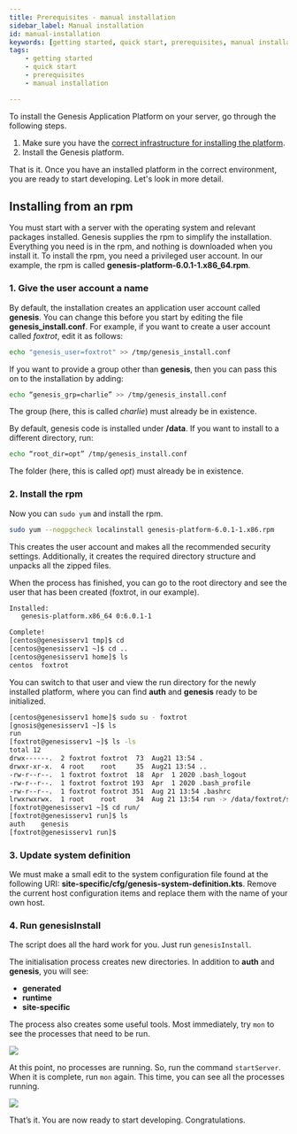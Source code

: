 ```yaml
---
title: Prerequisites - manual installation
sidebar_label: Manual installation
id: manual-installation
keywords: [getting started, quick start, prerequisites, manual installation]
tags:
    - getting started
    - quick start
    - prerequisites
    - manual installation

---
```

To install the Genesis Application Platform on your server, go through the following steps.

1. Make sure you have the [correct infrastructure for installing the platform](../../../getting-started/quick-start/hardware-and-software).
2. Install the Genesis platform.

That is it. Once you have an installed platform in the correct environment, you are ready to start developing. Let's look in more detail.

## Installing from an rpm

You must start with a server with the operating system and relevant packages installed. Genesis supplies the rpm to simplify the installation. Everything you need is in the rpm, and nothing is downloaded when you install it.
To install the rpm, you need a privileged user account.
In our example, the rpm is called **genesis-platform-6.0.1-1.x86_64.rpm**.

### 1. Give the user account a name

By default, the installation creates an application user account called **genesis**. You can change this before you start by editing the file **genesis_install.conf**. For example, if you want to create a user account called *foxtrot*, edit it as follows:

```bash
echo "genesis_user=foxtrot" >> /tmp/genesis_install.conf
```

If you want to provide a group other than **genesis**, then you can pass this on to the installation by adding:

```bash
echo “genesis_grp=charlie” >> /tmp/genesis_install.conf
```

The group (here, this is called *charlie*) must already be in existence.

By default, genesis code is installed under **/data**. If you want to install to a different directory, run:

```bash
echo “root_dir=opt” /tmp/genesis_install.conf
```

The folder (here, this is called *opt*) must already be in existence.

### 2. Install the rpm

Now you can `sudo yum` and install the rpm.

```bash
sudo yum --nogpgcheck localinstall genesis-platform-6.0.1-1.x86.rpm
```

This creates the user account and makes all the recommended security settings. Additionally, it creates the required directory structure and unpacks all the zipped files.

When the process has finished, you can go to the root directory and see the user that has been created (foxtrot, in our example).

```bash
Installed:
   genesis-platform.x86_64 0:6.0.1-1

Complete!
[centos@genesisserv1 tmp]$ cd
[centos@genesisserv1 ~]$ cd ..
[centos@genesisserv1 home]$ ls
centos  foxtrot
```


You can switch to that user and view the run directory for the newly installed platform, where you can find **auth** and **genesis** ready to be initialized.

```bash
[centos@genesisserv1 home]$ sudo su - foxtrot
[gnosis@genesisserv1 ~]$ ls
run
[foxtrot@genesisserv1 ~]$ ls -ls
total 12
drwx------.  2 foxtrot foxtrot  73  Aug21 13:54 .
drwxr-xr-x.  4 root    root     35  Aug21 13:54 ..
-rw-r--r--.  1 foxtrot foxtrot  18  Apr  1 2020 .bash_logout
-rw-r--r--.  1 foxtrot foxtrot 193  Apr  1 2020 .bash_profile
-rw-r--r--.  1 foxtrot foxtrot 351  Aug 21 13:54 .bashrc
lrwxrwxrwx.  1 root    root     34  Aug 21 13:54 run -> /data/foxtrot/server/20210821/run/
[foxtrot@genesisserv1 ~]$ cd run/
[foxtrot@genesisserv1 run]$ ls
auth    genesis
[foxtrot@genesisserv1 run]$
```

### 3. Update system definition

We must make a small edit to the system configuration file found at the following URI: **site-specific/cfg/genesis-system-definition.kts**.
Remove the current host configuration items and replace them with the name of your own host.

### 4. Run genesisInstall

The script does all the hard work for you. Just run `genesisInstall`.

The initialisation process creates new directories. In addition to **auth** and **genesis**, you will see:
* **generated**
* **runtime**
* **site-specific**

The process also creates some useful tools. Most immediately, try `mon` to see the processes that need to be run.

![](/img/joseph5-mon.png)

At this point, no processes are running. So, run the command `startServer`. When it is complete, run `mon` again. This time, you can see all the processes running.

![](/img/mon-processes-running.png)

That’s it. You are now ready to start developing. Congratulations.
